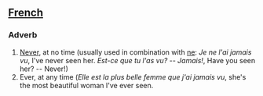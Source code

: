 ==[[French]]==

===Adverb===

#[[Never]], at no time (usually used in combination with [[ne]]: ''Je ne l'ai jamais vu'', I've never seen her.  ''Est-ce que tu l'as vu? -- Jamais!'', Have you seen her? -- Never!)
#Ever, at any time (''Elle est la plus belle femme que j'ai jamais vu'', she's the most beautiful woman I've ever seen.